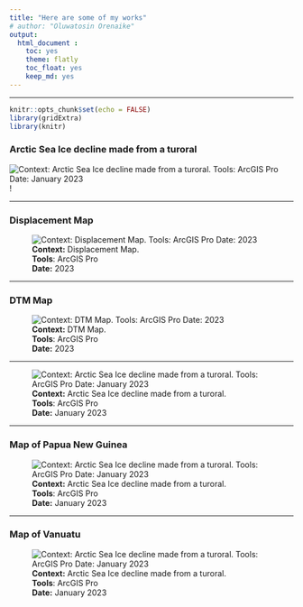 ```yaml
---
title: "Here are some of my works"
# author: "Oluwatosin Orenaike"
output: 
  html_document :
    toc: yes
    theme: flatly
    toc_float: yes
    keep_md: yes
---
```


<hr>
```r
knitr::opts_chunk$set(echo = FALSE)
library(gridExtra)
library(knitr)
```

### Arctic Sea Ice decline made from a turoral
![**Context:** Arctic Sea Ice decline made from a turoral. <br> **Tools**: ArcGIS Pro <br>**Date:** January 2023](images/Arctic.png)!
<hr>

### Displacement Map
![**Context:** Displacement Map. <br> **Tools**: ArcGIS Pro <br>**Date:** 2023](images/idps.png)
<hr>
### DTM Map
![**Context:** DTM Map. <br> **Tools**: ArcGIS Pro <br>**Date:** 2023](images/Worldv8.png)
<hr>

![**Context:** Arctic Sea Ice decline made from a turoral. <br> **Tools**: ArcGIS Pro <br>**Date:** January 2023](images/PPG3.png)
<hr>

### Map of Papua New  Guinea
![**Context:** Arctic Sea Ice decline made from a turoral. <br> **Tools**: ArcGIS Pro <br>**Date:** January 2023](images/SSD4.png)
<hr>

### Map of Vanuatu
![**Context:** Arctic Sea Ice decline made from a turoral. <br> **Tools**: ArcGIS Pro <br>**Date:** January 2023](images/Vanuatu6.png)